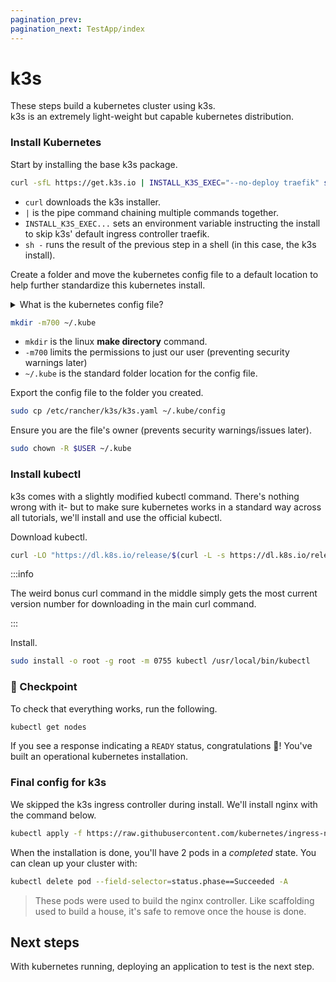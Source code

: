 ```yaml
---
pagination_prev:
pagination_next: TestApp/index
---
```


# k3s

These steps build a kubernetes cluster using k3s.  
k3s is an extremely light-weight but capable kubernetes distribution.

### Install Kubernetes

Start by installing the base k3s package.

```bash
curl -sfL https://get.k3s.io | INSTALL_K3S_EXEC="--no-deploy traefik" sh -
```

- `curl` downloads the k3s installer.
- `|` is the pipe command chaining multiple commands together.
- `INSTALL_K3S_EXEC...` sets an environment variable instructing the install to skip k3s' default ingress controller traefik.
- `sh -` runs the result of the previous step in a shell (in this case, the k3s install).

Create a folder and move the kubernetes config file to a default location to help further standardize this kubernetes install.

<details>
  <summary>What is the kubernetes config file?</summary>
  <ul>
    <li>
      Kubernetes distributions create a config file that describe the cluster
      and how to access it.
    </li>
    <li>
      k3s doesn't store the config file where kubectl normally looks for it.
      These last few steps move the file to the default spot where kubectl will
      look.
    </li>
  </ul>
</details>

```bash
mkdir -m700 ~/.kube
```

- `mkdir` is the linux **make directory** command.
- `-m700` limits the permissions to just our user (preventing security warnings later)
- `~/.kube` is the standard folder location for the config file.

Export the config file to the folder you created.

```bash
sudo cp /etc/rancher/k3s/k3s.yaml ~/.kube/config
```

Ensure you are the file's owner (prevents security warnings/issues later).

```bash
sudo chown -R $USER ~/.kube
```

### Install kubectl

k3s comes with a slightly modified kubectl command. There's nothing wrong with it-
but to make sure kubernetes works in a standard way across all tutorials, we'll install and use the official kubectl.

Download kubectl.

```bash
curl -LO "https://dl.k8s.io/release/$(curl -L -s https://dl.k8s.io/release/stable.txt)/bin/linux/amd64/kubectl"
```

:::info

The weird bonus curl command in the middle simply gets the most current version number for downloading in the main curl command.

:::

Install.

```bash
sudo install -o root -g root -m 0755 kubectl /usr/local/bin/kubectl
```

### :checkered_flag: Checkpoint

To check that everything works, run the following.

```bash
kubectl get nodes
```

If you see a response indicating a `READY` status, congratulations :tada:! You've built an operational kubernetes installation.

### Final config for k3s

We skipped the k3s ingress controller during install. We'll install nginx with the command below.

```bash
kubectl apply -f https://raw.githubusercontent.com/kubernetes/ingress-nginx/controller-v1.1.2/deploy/static/provider/cloud/deploy.yaml
```

When the installation is done, you'll have 2 pods in a _completed_ state. You can clean up your cluster with:

```bash
kubectl delete pod --field-selector=status.phase==Succeeded -A
```

> These pods were used to build the nginx controller. Like scaffolding used to build a house, it's safe to remove once the house is done.

## Next steps

With kubernetes running, deploying an application to test is the next step.
